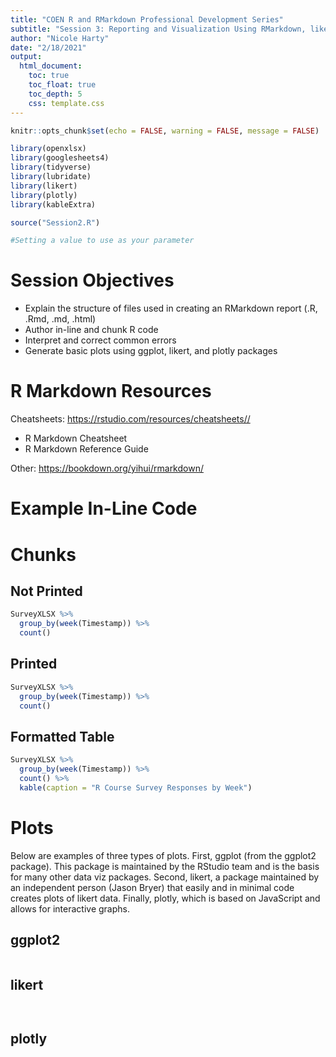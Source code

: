 ```yaml
---
title: "COEN R and RMarkdown Professional Development Series"
subtitle: "Session 3: Reporting and Visualization Using RMarkdown, likert, ggplot2, and plotly"
author: "Nicole Harty"
date: "2/18/2021"
output: 
  html_document:
    toc: true
    toc_float: true
    toc_depth: 5
    css: template.css
---
```


```r
knitr::opts_chunk$set(echo = FALSE, warning = FALSE, message = FALSE)

library(openxlsx)
library(googlesheets4)
library(tidyverse)
library(lubridate)
library(likert)
library(plotly)
library(kableExtra)

source("Session2.R")

#Setting a value to use as your parameter
```



# Session Objectives  

* Explain the structure of files used in creating an RMarkdown report (.R, .Rmd, .md, .html)
* Author in-line and chunk R code
* Interpret and correct common errors
* Generate basic plots using ggplot, likert, and plotly packages

# R Markdown Resources  
Cheatsheets: [https://rstudio.com/resources/cheatsheets//](All RStudio Cheatsheets)    

*  R Markdown Cheatsheet  
*  R Markdown Reference Guide  

Other: [https://bookdown.org/yihui/rmarkdown/](R Markdown: The Definitive Guide) 


# Example In-Line Code  



# Chunks  

## Not Printed  
```r
SurveyXLSX %>%
  group_by(week(Timestamp)) %>%
  count()
```

## Printed  
```r
SurveyXLSX %>%
  group_by(week(Timestamp)) %>%
  count()
```

## Formatted Table  
```r
SurveyXLSX %>%
  group_by(week(Timestamp)) %>%
  count() %>%
  kable(caption = "R Course Survey Responses by Week")
```



# Plots  
Below are examples of three types of plots. First, ggplot (from the ggplot2 package). This package is maintained by the RStudio team and is the basis for many other data viz packages. Second, likert, a package maintained by an independent person (Jason Bryer) that easily and in minimal code creates plots of likert data. Finally, plotly, which is based on JavaScript and allows for interactive graphs.    

## ggplot2  
```r
```

## likert
```r
```

```r
```

## plotly  
```r
```



